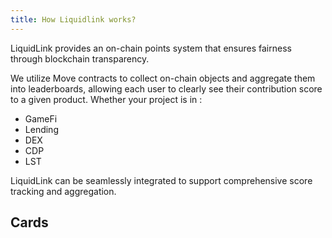 ```yaml
---
title: How Liquidlink works?
---
```


LiquidLink provides an on-chain points system that ensures fairness through blockchain transparency.

We utilize Move contracts to collect on-chain objects and aggregate them into leaderboards, allowing each user to clearly see their contribution score to a given product.
Whether your project is in : 
- GameFi 
- Lending 
- DEX 
- CDP 
- LST

 LiquidLink can be seamlessly integrated to support comprehensive score tracking and aggregation.

## Cards

<Cards>
  <Card title="Learn more about Next.js" href="https://nextjs.org/docs" />
  <Card title="Learn more about Fumadocs" href="https://fumadocs.vercel.app" />
</Cards>
